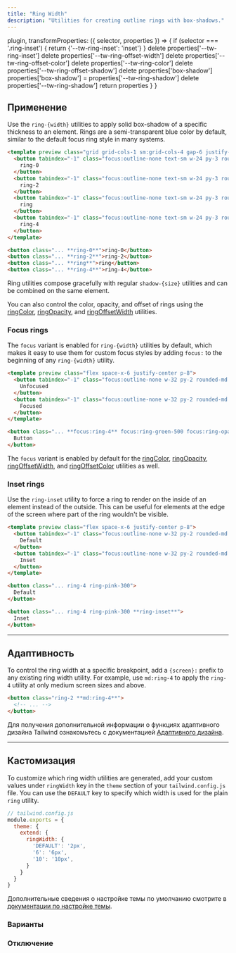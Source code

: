 ```yaml
---
title: "Ring Width"
description: "Utilities for creating outline rings with box-shadows."
---
```



  plugin,
  transformProperties: ({ selector, properties }) => {
    if (selector === '.ring-inset') {
      return {'--tw-ring-inset': 'inset'}
    }
    delete properties['--tw-ring-inset']
    delete properties['--tw-ring-offset-width']
    delete properties['--tw-ring-offset-color']
    delete properties['--tw-ring-color']
    delete properties['--tw-ring-offset-shadow']
    delete properties['box-shadow']
    properties['box-shadow'] = properties['--tw-ring-shadow']
    delete properties['--tw-ring-shadow']
    return properties
  }
}


## Применение

Use the `ring-{width}` utilities to apply solid box-shadow of a specific thickness to an element. Rings are a semi-transparent blue color by default, similar to the default focus ring style in many systems.

```html lightBlue
<template preview class="grid grid-cols-1 sm:grid-cols-4 gap-6 justify-items-center p-8">
  <button tabindex="-1" class="focus:outline-none text-sm w-24 py-3 rounded-md font-semibold text-white bg-blue-500 ring-0">
    ring-0
  </button>
  <button tabindex="-1" class="focus:outline-none text-sm w-24 py-3 rounded-md font-semibold text-white bg-blue-500 ring-2">
    ring-2
  </button>
  <button tabindex="-1" class="focus:outline-none text-sm w-24 py-3 rounded-md font-semibold text-white bg-blue-500 ring">
    ring
  </button>
  <button tabindex="-1" class="focus:outline-none text-sm w-24 py-3 rounded-md font-semibold text-white bg-blue-500 ring-4">
    ring-4
  </button>
</template>

<button class="... **ring-0**">ring-0</button>
<button class="... **ring-2**">ring-2</button>
<button class="... **ring**">ring</button>
<button class="... **ring-4**">ring-4</button>
```

Ring utilities compose gracefully with regular `shadow-{size}` utilities and can be combined on the same element.

You can also control the color, opacity, and offset of rings using the [ringColor](/docs/ring-color), [ringOpacity](/docs/ring-opacity), and [ringOffsetWidth](/docs/ring-offset-width) utilities.

### Focus rings

The `focus` variant is enabled for `ring-{width}` utilities by default, which makes it easy to use them for custom focus styles by adding `focus:` to the beginning of any `ring-{width}` utility.

```html emerald
<template preview class="flex space-x-6 justify-center p-8">
  <button tabindex="-1" class="focus:outline-none w-32 py-2 rounded-md font-semibold text-white bg-emerald-500 focus:outline-none">
    Unfocused
  </button>
  <button tabindex="-1" class="focus:outline-none w-32 py-2 rounded-md font-semibold text-white bg-emerald-500 ring-4 ring-emerald-500 ring-opacity-50 focus:outline-none">
    Focused
  </button>
</template>

<button class="... **focus:ring-4** focus:ring-green-500 focus:ring-opacity-50">
  Button
</button>
```

The `focus` variant is enabled by default for the [ringColor](/docs/ring-color), [ringOpacity](/docs/ring-opacity), [ringOffsetWidth](/docs/ring-offset-width), and [ringOffsetColor](/docs/ring-offset-color) utilities as well.

### Inset rings

Use the `ring-inset` utility to force a ring to render on the inside of an element instead of the outside. This can be useful for elements at the edge of the screen where part of the ring wouldn't be visible.

```html fuchsia
<template preview class="flex space-x-6 justify-center p-8">
  <button tabindex="-1" class="focus:outline-none w-32 py-2 rounded-md font-semibold text-white bg-pink-500 ring-4 ring-pink-300">
    Default
  </button>
  <button tabindex="-1" class="focus:outline-none w-32 py-2 rounded-md font-semibold text-white bg-pink-500 ring-4 ring-pink-300 ring-inset">
    Inset
  </button>
</template>

<button class="... ring-4 ring-pink-300">
  Default
</button>

<button class="... ring-4 ring-pink-300 **ring-inset**">
  Inset
</button>
```

---


## Адаптивность

To control the ring width at a specific breakpoint, add a `{screen}:` prefix to any existing ring width utility. For example, use `md:ring-4` to apply the `ring-4` utility at only medium screen sizes and above.

```html
<button class="ring-2 **md:ring-4**">
  <!-- ... -->
</button>
```

Для получения дополнительной информации о функциях адаптивного дизайна Tailwind ознакомьтесь с документацией [Адаптивного дизайна](/docs/responsive-design).

---

## Кастомизация

To customize which ring width utilities are generated, add your custom values under `ringWidth` key in the `theme` section of your `tailwind.config.js` file. You can use the `DEFAULT` key to specify which width is used for the plain `ring` utility.

```js
// tailwind.config.js
module.exports = {
  theme: {
    extend: {
      ringWidth: {
        'DEFAULT': '2px',
        '6': '6px',
        '10': '10px',
      }
    }
  }
}
```

Дополнительные сведения о настройке темы по умолчанию смотрите в [документации по настройке темы](/docs/theme#customizing-the-default-theme).

### Варианты

<Variants plugin="ringWidth" />

### Отключение

<Disabling plugin="ringWidth" />
